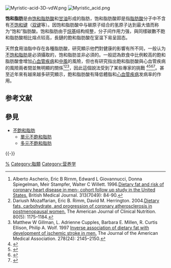 {{Fats}}

[[File:Myristic-acid-3D-vdW.png|thumb]]
[[File:Myristic_acid.png|thumb]]

'''饱和脂肪'''是由[[饱和脂肪酸|饱和脂肪酸]]和[[甘油|甘油]]形成的脂肪，饱和脂肪酸即是指[[脂肪酸|脂肪酸]]分子中不含有[[不饱和键|不饱和键]]（[[双键|双键]]等）。因饱和脂肪酸中与碳原子结合的氢原子达到最大值而称为“饱和”脂肪酸。饱和脂肪由于[[烷基|烷基]]结构规整，分子间作用力强，與同樣碳數不飽和脂肪酸相比熔点较高，長鏈的飽和脂肪酸在室温下易呈固态。

天然食用油脂中存在各種脂肪酸，研究顯示他們對健康的影響有所不同，一般认为[[不饱和脂肪|不饱和脂肪]]是必須攝取的，饱和脂肪並非必須的。一般認為飲食中比例較高的飽和脂肪酸會增加[[心血管疾病|心血管疾病]]和[[中風|中風]]的風險，但也有研究指出飽和脂肪酸與心血管疾病的風險兩者間並無明顯的關係<ref>Alberto Ascherio, Eric B Rirnm, Edward L Giovannucci, Donna Spiegelman, Meir Stampfer, Walter C Willett. 1996.[http://www.ncbi.nlm.nih.gov/pubmed/8688759 Dietary fat and risk of coronary heart disease in men- cohort follow up study in the United States.] {{Wayback|url=http://www.ncbi.nlm.nih.gov/pubmed/8688759 |date=20200202063833 }}British Medical Journal. 313(7049): 84-90.</ref><ref>Dariush Mozaffarian, Eric B. Rimm, David M. Herrington. 2004.[http://www.ncbi.nlm.nih.gov/pubmed/15531663 Dietary fats, carbohydrate, and progression of coronary atherosclerosis in postmenopausal women. ] {{Wayback|url=http://www.ncbi.nlm.nih.gov/pubmed/15531663 |date=20190515183233 }}The American Journal of Clinical Nutrition. 80(5): 1175–1184.</ref><ref>Matthew W Gillman, L. Adrienne Cupples, Barbara E. Millen, R. Curtis Ellison, Philip A. Wolf. 1997 [http://www.ncbi.nlm.nih.gov/pubmed/9417007 Inverse association of dietary fat with development of ischemic stroke in men.] {{Wayback|url=http://www.ncbi.nlm.nih.gov/pubmed/9417007 |date=20190513182752 }}The Journal of the American Medical Association. 278(24): 2145–2150.</ref>，因此這個說法受到了某些專家的挑戰 <ref>{{Cite web |url=http://eatingacademy.com/nutrition/how-did-we-come-to-believe-saturated-fat-and-cholesterol-are-bad-for-us |title=存档副本 |access-date=2014-03-10 |archive-date=2017-12-12 |archive-url=https://web.archive.org/web/20171212133621/http://eatingacademy.com/nutrition/how-did-we-come-to-believe-saturated-fat-and-cholesterol-are-bad-for-us |dead-url=yes }}</ref><ref>{{Cite web |url=http://shine.yahoo.com/healthy-living/truth-saturated-fats-153600493.html |title=存档副本 |access-date=2014-03-10 |archive-date=2014-04-03 |archive-url=https://web.archive.org/web/20140403124118/https://shine.yahoo.com/healthy-living/truth-saturated-fats-153600493.html |dead-url=no }}</ref><ref>{{Cite web |url=http://julesfuel.com/2013/04/07/part-2-clearing-controversy-on-saturated-fat-cholesterol-heart-health/ |title=存档副本 |access-date=2014-03-10 |archive-date=2020-10-19 |archive-url=https://web.archive.org/web/20201019183439/http://julesfuel.com/2013/04/07/part-2-clearing-controversy-on-saturated-fat-cholesterol-heart-health/ |dead-url=no }}</ref><ref>{{Cite web |url=http://www.huffingtonpost.co.uk/2014/03/06/low-fat-diet-heart-disease-lower-cholesterol-lack-of-evidence_n_4909555.html |title=存档副本 |access-date=2014-03-10 |archive-date=2018-07-01 |archive-url=https://web.archive.org/web/20180701030542/https://www.huffingtonpost.co.uk/2014/03/06/low-fat-diet-heart-disease-lower-cholesterol-lack-of-evidence_n_4909555.html |dead-url=no }}</ref>。甚至近年來有越來越多研究顯示，飽和脂肪酸有降低體脂和[[心血管疾病|心血管疾病]]发病率的作用。{{fact}}

== 参考文献 ==
{{Reflist|30em}}

== 參見 ==
{{Portal|化学|生物学|医学|饮食}}
* [[不飽和脂肪|不飽和脂肪]]
** [[單元不飽和脂肪|單元不飽和脂肪]]
** [[多元不飽和脂肪|多元不飽和脂肪]]

{{-}}
{{脂类}}

[[Category:脂肪酸|%]]
[[Category:脂類|Category:脂類]]
[[Category:营养学|Category:营养学]]